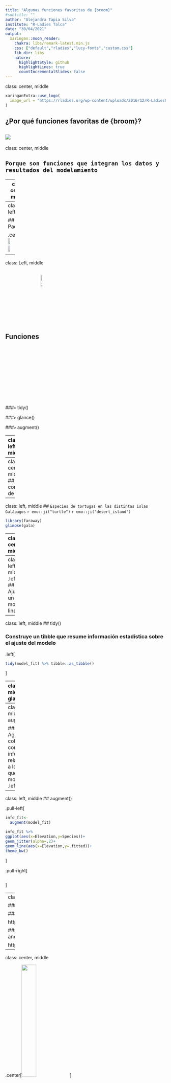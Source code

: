 ```yaml
---
title: "Algunas funciones favoritas de {broom}"
#subtitle: ""
author: "Alejandra Tapia Silva"
institute: "R-Ladies Talca"
date: "30/04/2021"
output:
  xaringan::moon_reader:
    chakra: libs/remark-latest.min.js 
    css: ["default","rladies","lucy-fonts","custom.css"]
    lib_dir: libs
    nature:
      highlightStyle: github
      highlightLines: true
      countIncrementalSlides: false
---
```


class: center, middle

```r
xaringanExtra::use_logo(
  image_url = "https://rladies.org/wp-content/uploads/2016/12/R-LadiesGlobal.png"
)
```

## ¿Por qué funciones favoritas de {broom}?

![](https://media.giphy.com/media/3JUsda8zZiFvQD0ioo/giphy.gif)
---
class: center, middle

## `Porque son funciones que integran los datos y resultados del modelamiento`


---
class: center, middle

## `Esto facilita informar los resultados, crear gráficos y trabajar con un gran número de modelos a la vez`

---
class: left

## Paquetes 

.center[
<img src=imgs/hex_tidyverse.png width="30%">
<img src=imgs/hex_tidymodels.png width="30%">
<img src=imgs/hex_broom.png width="30%"> 
]

---
class: Left, middle

## Funciones <img src="imgs/hex_broom.png" alt="Sharingan" width="10%" align="center"/>

###`>` tidy() 

###`>` glance()

###`>` augment()


---
class: left, middle

## Cargar paquetes 
.left[
```r
library(tidyverse)
library(tidymodels)
library(broom)
```
]

---
class: center, middle
## El conjunto de datos

---
class: left, middle
## `Especies de tortugas en las distintas islas Galápagos` `r emo::ji("turtle")` `r emo::ji("desert_island")`

```r
library(faraway)
glimpse(gala)
```

---
class: center, middle

### `Supongamos que queremos saber si existen influencia de la elevación de la isla en metros (Elevation) y el número de especies de tortugas que se encuentran en la isla (Species)`  

.center[
<img src=imgs/turtle.png width="60%">
]

---
class: left, middle
.left[
## Ajustar un modelo lineal 
```r
model_fit <- lm(Species ~ Elevation, data=gala)
```
]

---
class: left, middle
## tidy() 

### Construye un tibble que resume información estadística sobre el ajuste del modelo

.left[
```r
tidy(model_fit) %>% tibble::as_tibble()
```
]

---
class: left, middle
## glance()


### Construye un resumen de otras informaciones relacionadas al ajuste del modelo 
.left[
```r
glance(model_fit) %>% tibble::as_tibble()
```
]

---
class: left, middle
## augment() 

### Agregar columnas con información relacionada a los datos que se modelaron
.left[
```r
augment(model_fit)
```
]


---
class: left, middle
## augment() 

.pull-left[
```r
info_fit<-
  augment(model_fit) 

info_fit %>% 
ggplot(aes(x=Elevation,y=Species))+ 
geom_jitter(alpha=.2)+
geom_line(aes(x=Elevation,y=.fitted))+
theme_bw()
```
]

.pull-right[
```r

```
]




---
class: left

##`Referencias``r emo::ji("book")`

### > David Robinson y + 122

https://github.com/tidymodels/broom

### > Max Kuhn, Hadley Wickham and RStudio

https://www.tidymodels.org/

---
class: center, middle


.center[<img src=imgs/R-Ladies_Talca_hex.png width="30%">]


##### Presentación creada con el paquete [**xaringan**](https://github.com/yihui/xaringan) de [**Yihui Xie**](https://github.com/yihui) y el tema [**rladies**](https://github.com/rbind/apreshill/blob/master/static/slides/rladies-demo-slides.Rmd) de [**Alison Hill**](https://github.com/apreshill) 

<img src="imgs/logo_twitter.png" alt="Sharingan" width="6%" align="center"/>
`@aleants @RLadiesTalca` 
<img src="imgs/logo_instagram.png" alt="Sharingan" width="6%" align="center"/>
`@rladiestalca`
